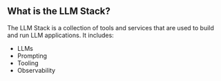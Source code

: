 ## What is the LLM Stack?

The LLM Stack is a collection of tools and services that are used to build and run LLM applications. It includes:

- LLMs
- Prompting
- Tooling
- Observability
